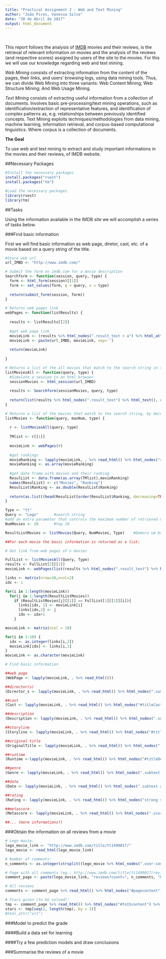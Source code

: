 ```yaml
---
title: "Practical Assignment 2 - Web and Text Mining"
author: "João Pires, Vanessa Silva"
date: "30 de Abril de 2017"
output: html_document
---
```

<br /> 

This report follows the analysis of [IMDB](http://www.imdb.com) movies and their reviews, is the retrieval of relevant information on movies and the analysis of the reviews (and respective scores) assigned by users of the site to the movies.
For this we will use our knowledge regarding web and text mining.

*Web Mining* consists of extracting information from the content of the pages, their links, and users' browsing logs, using data mining tools. 
Thus, we can divide Web Mining into three variants: Web Content Mining; Web Structure Mining; And Web Usage Mining.

*Text Mining* consists of extracting useful information from a collection of documents.
Involves basic pre-processing/text mining operations, such as identification/extraction of representative features, and identification of complex patterns as, e.g. relationships between previously identified concepts.
Text Mining exploits techniques/methodologies from data mining, machine learning, information retrieval, and corpus-based computational linguistics. Where corpus is a collection of documents.


**The Goal**

To use web and text mining to extract and study important informations in the movies and their reviews, of IMDB website.


##Necessary Packages

```r
#Install the necessary packages
install.packages("rvest")
install.packages("tm")
```


```r
#Load the necessary packages
library(rvest)
library(tm)
```


##Tasks

Using the information available in the IMDB site we will accomplish a series of tasks below.


###Find basic information

First we will find basic information as web page, diretor, cast, etc. of a movie based on a query string of the title.

```r
#Store web url
url_IMBD <- "http://www.imdb.com/"

# Submit the form on imdb.com for a movie description
Searchform <- function(session, query, type) {
  form <- html_form(session)[[1]]
  form <- set_values(form, q = query, s = type)
 
  return(submit_form(session, form))
}

# Returns web pages link
webPages <- function(listResults) {
  
  results <- listResults[[2]]
  
  #get web page link
  movieLink <- (results %>% html_nodes(".result_text > a") %>% html_attr("href"))
  movieLink <- paste(url_IMBD, movieLink, sep='')
  
  return(movieLink)
  
}

# Returns a list of the all movies that match to the search string in the site
listMoviesAll <- function(query, type) {
  #Simulate a session in an html browser
  sessionMovies <- html_session(url_IMBD)
  
  results <- Searchform(sessionMovies, query, type)
  
  return(list(results %>% html_nodes(".result_text") %>% html_text(), results))
}

# Returns a list of the movies that match to the search string, by decreasing order of confidence
listMovies <- function(query, maxNum, type) {
  
  r <- listMoviesAll(query, type)
  
  TMlist <- r[[1]]
  
  movieLink <- webPages(r)
  
  #get rankings
  movieRanking <- lapply(movieLink, . %>% read_html() %>% html_nodes("strong span") %>% html_text())
  movieRanking <- as.array(movieRanking)
  
  #get date frame with movies and their ranking
  ResulList <- data.frame(as.array(TMlist),movieRanking)
  names(ResulList) <- c("Movies", "Ranking")
  ResulList$Ranking <- as.double(ResulList$Ranking)
  
  return(as.list((head(ResulList[order(ResulList$Ranking, decreasing=TRUE), ], maxNum))$Movies))
}

Type <- "tt"
Query <- "Lego"       #search string
#add an extra parameter that controls the maximum number of retrieved movies
NumMovies <- 10       #top 10

ResultListMovies <- listMovies(Query, NumMovies, Type)    #Demora um bom bocado a executar

##For each movie the basic information is returned as a list: 

# Get link from web pages of n movies

FullList <- listMoviesAll(Query, Type)
results <- FullList[2][[1]]
movieLink <- webPages(list(results %>% html_nodes(".result_text") %>% html_text(), results))

links <- matrix(nrow=10,ncol=2)
idx <- 1

for(i in 1:length(movieLink))
  for(j in 1:length(ResultListMovies))
    if (ResultListMovies[j][[1]] == FullList[1][[1]][i]){
      links[idx, 1] <- movieLink[i]
      links[idx,2] <- j
      idx <- idx+1
    }

movieLink <- matrix(ncol = 10)

for(i in 1:10) {
  idx <- as.integer(links[i,2])
  movieLink[idx] <- links[i,1]
}
movieLink <- as.character(movieLink)

# Find basic information

##web page
(WebPage <- lapply(movieLink, . %>% read_html()))

##director(s)
(Director_s <- lapply(movieLink, . %>% read_html() %>% html_nodes(".summary_text+ .credit_summary_item .itemprop") %>% html_text()))

##cast
(Cast <- lapply(movieLink, . %>% read_html() %>% html_nodes("#titleCast .itemprop span") %>% html_text())) ##See full cast Â»????

##description
(Description <- lapply(movieLink, . %>% read_html() %>% html_nodes(".summary_text") %>% html_text()))

##storyline
(Storyline <- lapply(movieLink, . %>% read_html() %>% html_nodes("#titleStoryLine p") %>% html_text()))

##original title
(OriginalTitle <- lapply(movieLink, . %>% read_html() %>% html_nodes(".originalTitle") %>% html_text()))

##runtime
(Runtime <-lapply(movieLink, . %>% read_html() %>% html_nodes("#titleDetails time") %>% html_text()))

##genre
(Genre <- lapply(movieLink, . %>% read_html() %>% html_nodes(".subtext .itemprop") %>% html_text()))

##date
(Date <- lapply(movieLink, . %>% read_html() %>% html_nodes(".subtext a~ .ghost+ a") %>% html_text()))

##rating
(Rating <- lapply(movieLink, . %>% read_html() %>% html_nodes("strong span") %>% html_text()))

##metascore
(Metascore <- lapply(movieLink, . %>% read_html() %>% html_nodes(".score_favorable span") %>% html_text()))

##... (more informations?)
```


###Obtain the information on all reviews from a movie

```r
# Lego movie:
lego_movie_link <- "http://www.imdb.com/title/tt1490017/"
lego_movie <- read_html(lego_movie_link)

# Number of comments:
n_comments <- as.integer(strsplit((lego_movie %>% html_nodes(".user-comments a"))[4] %>% html_text(), " ")[[1]][3])

# Page with all comments (eg.: http://www.imdb.com/title/tt1490017/reviews?count=480&start=0):
comment_page <- paste(lego_movie_link, "reviews?count=", n_comments, "&start=0", sep = "")

# All reviews
comments <- comment_page %>% read_html() %>% html_nodes("#pagecontent") %>% html_nodes("div+ p") %>% html_text()

# Stars given (to be solved):
tmp <- comment_page %>% read_html() %>% html_nodes("#tn15content") %>% html_nodes("div img")
stars <- tmp[seq(2, length(tmp), by = 2)]
#html_attr("alt")
```


###Model to predict the grade

####Build a data set for learning

####Try a few prediction models and draw conclusions

###Summarise the reviews of a movie
